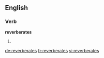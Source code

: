 ==English==

===Verb===
'''reverberates'''

# {{third-person singular of|[[reverberate]]}}

[[de:reverberates]]
[[fr:reverberates]]
[[vi:reverberates]]